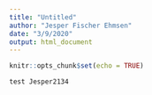 ```yaml
---
title: "Untitled"
author: "Jesper Fischer Ehmsen"
date: "3/9/2020"
output: html_document
---
```


```r
knitr::opts_chunk$set(echo = TRUE)
```


```r
test Jesper2134
```

